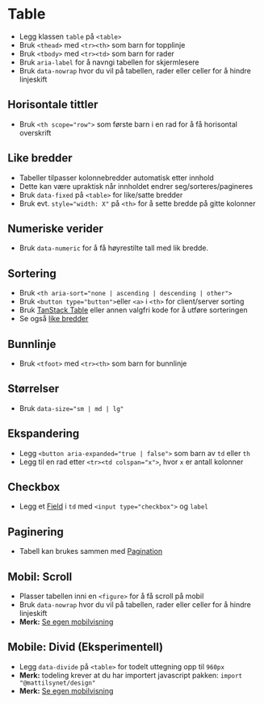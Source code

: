 
<Meta of={stories} />

# Table

- Legg klassen `table` på `<table>`
- Bruk `<thead>` med `<tr><th>` som barn for topplinje
- Bruk `<tbody>` med `<tr><td>` som barn for rader
- Bruk `aria-label` for å navngi tabellen for skjermlesere
- Bruk `data-nowrap` hvor du vil på tabellen, rader eller celler for å hindre linjeskift

<Canvas of={stories.Default} />

## Horisontale tittler
- Bruk `<th scope="row">` som første barn i en rad for å få horisontal overskrift

<Canvas of={stories.HorizontalTitles} />

## Like bredder
- Tabeller tilpasser kolonnebredder automatisk etter innhold
- Dette kan være upraktisk når innholdet endrer seg/sorteres/pagineres
- Bruk `data-fixed` på `<table>` for like/satte bredder
- Bruk evt. `style="width: X"` på `<th>` for å sette bredde på gitte kolonner

<Canvas of={stories.FixedWidths} />

## Numeriske verider
- Bruk `data-numeric` for å få høyrestilte tall med lik bredde.

<Canvas of={stories.NumericValues} />

## Sortering
- Bruk `<th aria-sort="none | ascending | descending | other">`
- Bruk `<button type="button">`eller `<a>` i `<th>` for client/server sorting
- Bruk [TanStack Table](https://tanstack.com/table/latest) eller annen valgfri kode for å utføre sorteringen
- Se også [like bredder](#like-bredder)

<Canvas of={stories.SortableSimple} />

## Bunnlinje
- Bruk `<tfoot>` med `<tr><th>` som barn for bunnlinje

<Canvas of={stories.Footer} />

## Størrelser
- Bruk `data-size="sm | md | lg"`

<Canvas of={stories.Sizes} />

## Ekspandering
- Legg `<button aria-expanded="true | false">` som barn av `td` eller `th`
- Legg til en rad etter `<tr><td colspan="x">`, hvor `x` er antall kolonner

<Canvas of={stories.ExpandableSimple} />

## Checkbox
- Legg et [Field](/designsystem/field/) i `td` med `<input type="checkbox">` og `label`

<Canvas of={stories.CheckableSimple} />

## Paginering

- Tabell kan brukes sammen med [Pagination](/designsystem/pagination/)

<Canvas of={stories.PaginatableSimple} />

## Mobil: Scroll

- Plasser tabellen inni en `<figure>` for å få scroll på mobil
- Bruk `data-nowrap` hvor du vil på tabellen, rader eller celler for å hindre linjeskift
- **Merk:** [Se egen mobilvisning](?path=/story/designsystem-table--mobile-scroll)

<Canvas of={stories.MobileScroll} />

## Mobile: Divid (Eksperimentell)

- Legg `data-divide` på `<table>` for todelt uttegning opp til `960px`
- **Merk:** todeling krever at du har importert javascript pakken: `import "@mattilsynet/design"`
- **Merk:** [Se egen mobilvisning](?path=/story/designsystem-table--mobile-divide)

<Canvas of={stories.MobileDivide} />